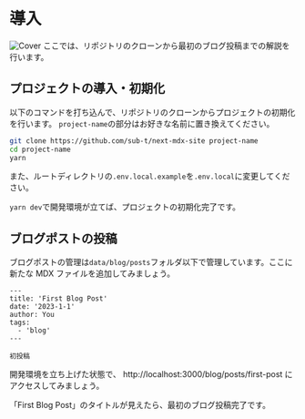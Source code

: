 # 導入
![Cover](../../public/assets/tips/posts/start-up/cover.png)
ここでは、リポジトリのクローンから最初のブログ投稿までの解説を行います。

## プロジェクトの導入・初期化

以下のコマンドを打ち込んで、リポジトリのクローンからプロジェクトの初期化を行います。
`project-name`の部分はお好きな名前に置き換えてください。

```bash
git clone https://github.com/sub-t/next-mdx-site project-name
cd project-name
yarn
```

また、ルートディレクトリの`.env.local.example`を`.env.local`に変更してください。

`yarn dev`で開発環境が立てば、プロジェクトの初期化完了です。

## ブログポストの投稿

ブログポストの管理は`data/blog/posts`フォルダ以下で管理しています。ここに新たな MDX ファイルを追加してみましょう。

```md:data/blog/posts/first-post.mdx
---
title: 'First Blog Post'
date: '2023-1-1'
author: You
tags:
  - 'blog'
---

初投稿

```

開発環境を立ち上げた状態で、
http://localhost:3000/blog/posts/first-post
にアクセスしてみましょう。

「First Blog Post」のタイトルが見えたら、最初のブログ投稿完了です。
